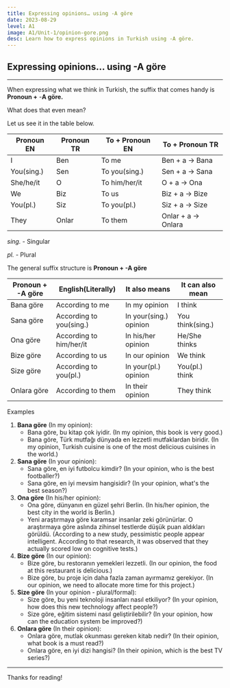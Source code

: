 ```yaml
---
title: Expressing opinions… using -A göre  
date: 2023-08-29
level: A1
image: A1/Unit-1/opinion-gore.png 
desc: Learn how to express opinions in Turkish using -A göre. 
---
```


## Expressing opinions… using -A göre
---

When expressing what we think in Turkish, the suffix that comes handy is **Pronoun +** -**A göre.**

What does that even mean?

Let us see it in the table below. 

| Pronoun EN | Pronoun TR | To + Pronoun EN | To + Pronoun TR |
| --- | --- | --- | --- |
| I | Ben | To me | Ben + a → Bana |
| You(sing.) | Sen | To you(sing.) | Sen + a → Sana |
| She/he/it | O | To him/her/it | O + a → Ona |
| We | Biz  | To us | Biz + a → Bize  |
| You(pl.) | Siz | To you(pl.) | Siz + a → Size |
| They | Onlar | To them | Onlar + a → Onlara |

*sing.* - Singular

*pl.* - Plural

The general suffix structure is **Pronoun + -A göre** 

| Pronoun + -A göre | English(Literally) | It also means | It can also mean |
| --- | --- | --- | --- |
| Bana göre | According to me | In my opinion | I think |
| Sana göre | According to you(sing.) | In your(sing.) opinion  | You think(sing.) |
| Ona göre | According to him/her/it | In his/her opinion | He/She thinks |
| Bize göre | According to us | In our opinion | We think |
| Size göre | According to you(pl.) | In your(pl.) opinion | You(pl.) think |
| Onlara göre | According to them | In their opinion | They think |

Examples

1. **Bana göre** (In my opinion):
    - Bana göre, bu kitap çok iyidir. (In my opinion, this book is very good.)
    - Bana göre, Türk mutfağı dünyada en lezzetli mutfaklardan biridir. (In my opinion, Turkish cuisine is one of the most delicious cuisines in the world.)
2. **Sana göre** (In your opinion):
    - Sana göre, en iyi futbolcu kimdir? (In your opinion, who is the best footballer?)
    - Sana göre, en iyi mevsim hangisidir? (In your opinion, what's the best season?)
3. **Ona göre** (In his/her opinion):
    - Ona göre, dünyanın en güzel şehri Berlin. (In his/her opinion, the best city in the world is Berlin.)
    - Yeni araştırmaya göre karamsar insanlar zeki görünürlar. O araştırmaya göre aslında zihinsel testlerde düşük puan aldıkları görüldü.  (According to a new study, pessimistic people appear intelligent. According to that research, it was observed that they actually scored low on cognitive tests.)
4. **Bize göre** (In our opinion):
    - Bize göre, bu restoranın yemekleri lezzetli. (In our opinion, the food at this restaurant is delicious.)
    - Bize göre, bu proje için daha fazla zaman ayırmamız gerekiyor. (In our opinion, we need to allocate more time for this project.)
5. **Size göre** (In your opinion - plural/formal):
    - Size göre, bu yeni teknoloji insanları nasıl etkiliyor? (In your opinion, how does this new technology affect people?)
    - Size göre, eğitim sistemi nasıl geliştirilebilir? (In your opinion, how can the education system be improved?)
6. **Onlara göre** (In their opinion):
    - Onlara göre, mutlak okunması gereken kitab nedir? (In their opinion, what book is a must read?)
    - Onlara göre, en iyi dizi hangisi? (In their opinion, which is the best TV series?)

---
Thanks for reading!